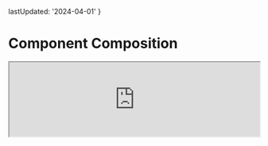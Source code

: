 
  lastUpdated: '2024-04-01'
}

# Component Composition

<iframe
  width='100%'
  style={{
    aspectRatio: '16 / 9',
  }}
  src='https://www.youtube.com/embed/2RBypZuv0ZU?si=XK-0h1v-JnMbHHd8'
  title='Component Composition and Summary | Todo App with React, TypeScript, TDD | Frontend Hire'
  allow='accelerometer; autoplay; clipboard-write; encrypted-media; gyroscope; picture-in-picture; web-share'
  allowFullScreen
/>

We really hate the fact that the [new React docs](https://react.dev/) do not contain the [Composition vs Inheritance](https://legacy.reactjs.org/docs/composition-vs-inheritance.html) section from the old docs.

Either way, we will show you how to use composition to improve your code.

## What is Component Composition?

Component composition is the idea of using a component inside another component. This compelling idea allows you to build complex UIs out of simple components.

We did this in the last section when we refactored the label, the input, and the button into a single component called `AddTask`, which we then used inside the `App` component.

But let's look at a more specific case of composition.

### TaskList and TaskListItem

We currently have a list of tasks we're rendering in the `App` component. Let's extract that into a separate component called `TaskList`.

<CustomCodeViewer filename="./src/TaskList.tsx">
```tsx showLineNumbers {1-15} 
import { Task } from './types';

type TaskListProps = {
  tasks: Task[];
};

export default function TaskList({ tasks }: TaskListProps) {
  return (
    <ul>
      {tasks.map((task) => (
        <li key={task.id}>{task.title}</li>
      ))}
    </ul>
  );
}
```
</CustomCodeViewer>

Now, we can use this component inside the `App` component.

<CustomCodeViewer filename="./src/App.tsx">
```tsx showLineNumbers {2, 11} 
// Rest of the code omitted for brevity
import TaskList from './TaskList';

function App() {
  // Rest of the code omitted for brevity

  return (
    <div>
      <h1>Tasks</h1>
      <AddTask onAddTask={onAddTask} />
      <TaskList tasks={tasks} />
    </div>
  );
}

// Rest of the code omitted for brevity
```
</CustomCodeViewer>

Let's also extract the `TaskListItem` component from `TaskList`.

<CustomCodeViewer filename="./src/TaskListItem.tsx">
```tsx showLineNumbers {1-15} 
type TaskListItemProps = {
  title: string;
};

export default function TaskListItem({ title }: TaskListItemProps) {
  return <li>{title}</li>;
}
```
</CustomCodeViewer>

Now, we can use this component inside the `TaskList` component.

<CustomCodeViewer filename="./src/TaskList.tsx">
```tsx showLineNumbers {2, 10} 
// Rest of the code omitted for brevity
import TaskListItem from './TaskListItem';

// Some of the code omitted for brevity

export default function TaskList({ tasks }: TaskListProps) {
  return (
    <ul>
      {tasks.map((task) => (
        <TaskListItem key={task.id} title={task.title} />
      ))}
    </ul>
  );
}
```
</CustomCodeViewer>

Our code is now more modular and easier to understand. Our UI is now composed of smaller components, too.

This refactoring sounds okay, but we are passing a lot of unnecessary props compared to our initial implementation and lose some natural semantics in our code.

- We pass the `title` prop to the `TaskListItem` component. It would be nicer if we could pass it like `<TaskListItem>{task.title}</TaskListItem>`.
- We pass the `tasks` prop to the `TaskList` component and just forward the title from it to the `TaskListItem` component. It would be nicer if we could pass it like `<TaskList>{tasks.map(task => <TaskListItem>{task.title}</TaskListItem>)}</TaskList>`.

Let's remove these unnecessary props by using composition.

### Refactoring TaskListItem

Instead of passing the `title` prop to the `TaskListItem` component. Let's have a more natural API for it. We'll pass the title as children to the `TaskListItem` component. [Read more about passing JSX as children](https://react.dev/learn/passing-props-to-a-component#passing-jsx-as-children).

<CustomCodeViewer filename="./src/TaskListItem.tsx">
```tsx showLineNumbers {1-3} 
export default function TaskListItem({ children }: React.PropsWithChildren) {
  return <li>{children}</li>;
}
```
</CustomCodeViewer>

Also, the `React.PropsWithChildren` type is generic. We can pass the props type to it like `React.PropsWithChildren<TaskListItemProps>`. This is equivalent to `TaskListItemProps & { children?: React.ReactNode }`.

Now, we can use the `TaskListItem` component like this.

<CustomCodeViewer filename="./src/TaskList.tsx">
```tsx showLineNumbers {7} 
// Rest of the code omitted for brevity

export default function TaskList({ tasks }: TaskListProps) {
  return (
    <ul>
      {tasks.map((task) => (
        <TaskListItem key={task.id}>{task.title}</TaskListItem>
      ))}
    </ul>
  );
}
```
</CustomCodeViewer>

### Refactoring TaskList

Now, let's refactor the `TaskList` component. Instead of passing the `tasks` prop to the `TaskList` component, let's pass the JSX as children to the `TaskList` component.

<CustomCodeViewer filename="./src/TaskList.tsx">
```tsx showLineNumbers {1-3} 
export default function TaskList({ children }: React.PropsWithChildren) {
  return <ul>{children}</ul>;
}
```
</CustomCodeViewer>

Now, we can use the `TaskList` component like this. Remember to import the `TaskListItem` component.

<CustomCodeViewer filename="./src/App.tsx">
```tsx showLineNumbers {3, 12-16} 
// Rest of the code omitted for brevity
import TaskList from './TaskList';
import TaskListItem from './TaskListItem';

function App() {
  // Rest of the code omitted for brevity

  return (
    <div>
      <h1>Tasks</h1>
      <AddTask onAddTask={onAddTask} />
      <TaskList>
        {tasks.map((task) => (
          <TaskListItem key={task.id}>{task.title}</TaskListItem>
        ))}
      </TaskList>
    </div>
  );
}

// Rest of the code omitted for brevity
```
</CustomCodeViewer>

This code feels more natural and we're not passing any unneccessary props.

<Callout>
  Technically speaking, we are still passing the same props but in a different
  way.
</Callout>

Let's see how powerful our composition is now. Assume we must show the number of tasks in the `TaskList` component. We can easily do that by adding a new component called `TaskListHeader` and using it inside the `TaskList` component.

<CustomCodeViewer filename="./src/TaskListHeader.tsx">
```tsx showLineNumbers {1-7} 
type TaskListHeaderProps = {
  count: number;
};

export default function TaskListHeader({ count }: TaskListHeaderProps) {
  return <h2>Total Tasks ({count})</h2>;
}
```
</CustomCodeViewer>

Now, we can use this component inside the `App` component.

<CustomCodeViewer filename="./src/App.tsx">
```tsx showLineNumbers {2, 12} 
// Rest of the code omitted for brevity
import TaskListHeader from './TaskListHeader';

function App() {
  // Rest of the code omitted for brevity

  return (
    <div>
      <h1>Tasks</h1>
      <AddTask onAddTask={onAddTask} />
      <TaskList>
        <TaskListHeader count={tasks.length} />
        {tasks.map((task) => (
          <TaskListItem key={task.id}>{task.title}</TaskListItem>
        ))}
      </TaskList>
    </div>
  );
}

// Rest of the code omitted for brevity
```
</CustomCodeViewer>

But we have a problem. The `TaskListHeader` component is not a list item inside the `TaskList` component. We can do this by creating a `slot` called `header` prop in the `TaskList` component and passing the `TaskListHeader` component to that slot.

<CustomCodeViewer filename="./src/TaskList.tsx">
```tsx showLineNumbers {1-3, 6, 8, 10, 11, 13} 
type TaskListProps = {
  header?: React.ReactNode;
};

export default function TaskList({
  header,
  children,
}: React.PropsWithChildren<TaskListProps>) {
  return (
    <>
      {header}
      <ul>{children}</ul>
    </>
  );
}
```
</CustomCodeViewer>

Note how we pass the `TaskListHeader` component as a `header` prop to the `TaskList` component. Many folks do not know that you can pass `ReactNode` as props to components. This is how real composition works and is very powerful.

### Performance Benefits

There are also performance benefits to using composition. Let's say our `TaskList` component has a simple timer that updates every second. This would require state and effect in the `TaskList` component, but would that re-render the `TaskListItem` or the `TaskListHeader` component? Let's find out.

<CustomCodeViewer filename="./src/TaskList.tsx">
```tsx showLineNumbers {1, 9-19, 24} 
import React from 'react';

// Some of the code omitted for brevity

export default function TaskList({
  header,
  children,
}: React.PropsWithChildren<TaskListProps>) {
  console.log('TaskList rendered');

  const [secondsPassed, setSecondsPassed] = React.useState(0);

  React.useEffect(() => {
    const interval = setInterval(() => {
      setSecondsPassed((secondsPassed) => secondsPassed + 1);
    }, 1000);

    return () => clearInterval(interval);
  }, []);

  return (
    <>
      {header}
      <p>Seconds passed: {secondsPassed}</p>
      <ul>{children}</ul>
    </>
  );
}
```
</CustomCodeViewer>

Let's add a `console.log` in the `TaskListItem` component.

<CustomCodeViewer filename="./src/TaskListItem.tsx">
```tsx showLineNumbers {2} 
export default function TaskListItem({ children }: React.PropsWithChildren) {
  console.log('TaskListItem Rendered');

  return <li>{children}</li>;
}
```
</CustomCodeViewer>

What do you see in the console? You should see that the `TaskListItem` component is not re-rendered. This is because React re-renders only if the state or props change. Since the `TaskListItem` component has no state or props that changed, it is not re-rendered.

This is a very powerful feature of React and can take time to wrap your head around. But once you do, you can write performant React code without fancy optimizations. We recommend reading the two articles below for a more detailed explanation.

- [React Component Composition Explained](https://felixgerschau.com/react-component-composition/) by [Felix Gerschau](https://www.linkedin.com/in/felixgerschau/)
- [The mystery of React Element, children, parents, and re-renders](https://www.developerway.com/posts/react-elements-children-parents) by [Nadia Makarevich](https://www.linkedin.com/in/adevnadia/)

Great, you can remove the `console.log` statements.

In the next section, we'll summarise and leave you with a few suggestions for continuing this project to end up with a resume-worthy project.

At this point, your code should be a good match to the branch of the repository: [8-component-composition](https://github.com/Frontend-Hire/todo-app-react-tdd-typescript/tree/8-component-composition)